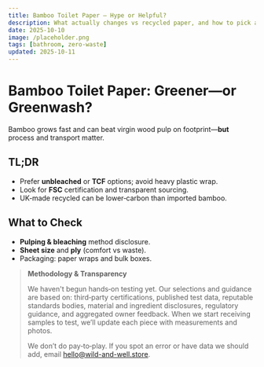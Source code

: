 ```yaml
---
title: Bamboo Toilet Paper — Hype or Helpful?
description: What actually changes vs recycled paper, and how to pick a good roll.
date: 2025-10-10
image: /placeholder.png
tags: [bathroom, zero-waste]
updated: 2025-10-11
---
```

# Bamboo Toilet Paper: Greener—or Greenwash?

Bamboo grows fast and can beat virgin wood pulp on footprint—**but** process and transport matter.

## TL;DR
- Prefer **unbleached** or **TCF** options; avoid heavy plastic wrap.
- Look for **FSC** certification and transparent sourcing.
- UK‑made recycled can be lower‑carbon than imported bamboo.

## What to Check
- **Pulping & bleaching** method disclosure.
- **Sheet size** and **ply** (comfort vs waste).
- Packaging: paper wraps and bulk boxes.

> **Methodology & Transparency**
>
> We haven't begun hands‑on testing yet. Our selections and guidance are based on:
> third‑party certifications, published test data, reputable standards bodies, material and ingredient disclosures,
> regulatory guidance, and aggregated owner feedback. When we start receiving samples to test,
> we’ll update each piece with measurements and photos.
>
> We don’t do pay‑to‑play. If you spot an error or have data we should add, email hello@wild-and-well.store.
